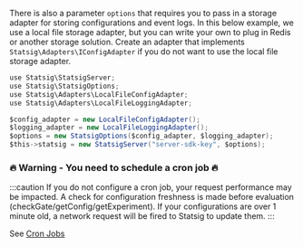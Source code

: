 There is also a parameter `options` that requires you to pass in a storage adapter for storing configurations and event logs. In this below example, we use a local file storage adapter, but you can write your own to plug in Redis or another storage solution. Create an adapter that implements `Statsig\Adapters\IConfigAdapter` if you do not want to use the local file storage adapter.

```java
use Statsig\StatsigServer;
use Statsig\StatsigOptions;
use Statsig\Adapters\LocalFileConfigAdapter;
use Statsig\Adapters\LocalFileLoggingAdapter;

$config_adapter = new LocalFileConfigAdapter();
$logging_adapter = new LocalFileLoggingAdapter();
$options = new StatsigOptions($config_adapter, $logging_adapter);
$this->statsig = new StatsigServer("server-sdk-key", $options);
```

### 🔥 Warning - You need to schedule a cron job 🔥

:::caution
If you do not configure a cron job, your request performance may be impacted.
A check for configuration freshness is made before evaluation (checkGate/getConfig/getExperiment).
If your configurations are over 1 minute old, a network request will be fired to Statsig to update them.
:::

See [Cron Jobs](#cron-jobs)
